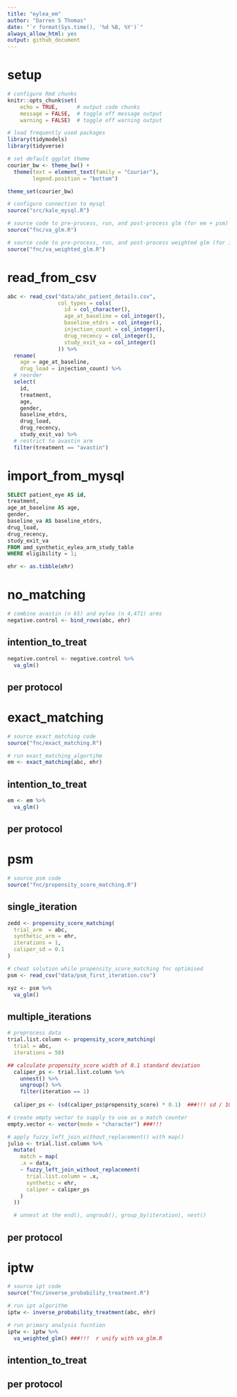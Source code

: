 ```yaml
---
title: "eylea_em"
author: "Darren S Thomas"
date: "`r format(Sys.time(), '%d %B, %Y')`"
always_allow_html: yes
output: github_document
---
```

# setup

```r
# configure Rmd chunks
knitr::opts_chunk$set(
    echo = TRUE,      # output code chunks
    message = FALSE,  # toggle off message output 
    warning = FALSE)  # toggle off warning output

# load frequently used packages
library(tidymodels)
library(tidyverse)

# set default ggplot theme
courier_bw <- theme_bw() +
  theme(text = element_text(family = "Courier"),
        legend.position = "bottom")

theme_set(courier_bw)

# configure connection to mysql
source("src/kale_mysql.R")

# source code to pre-process, run, and post-process glm (for em + psm)
source("fnc/va_glm.R")

# source code to pre-process, run, and post-process weighted glm (for ipwt)
source("fnc/va_weighted_glm.R")
```

# read_from_csv

```r
abc <- read_csv("data/abc_patient_details.csv",
                col_types = cols(
                  id = col_character(),
                  age_at_baseline = col_integer(),
                  baseline_etdrs = col_integer(),
                  injection_count = col_integer(),
                  drug_recency = col_integer(),
                  study_exit_va = col_integer()
                )) %>% 
  rename(
    age = age_at_baseline,
    drug_load = injection_count) %>% 
  # reorder
  select(
    id,
    treatment, 
    age, 
    gender,
    baseline_etdrs,
    drug_load,
    drug_recency,
    study_exit_va) %>% 
  # restrict to avastin arm
  filter(treatment == "avastin")
```

# import_from_mysql

```sql
SELECT patient_eye AS id,
treatment,
age_at_baseline AS age,
gender,
baseline_va AS baseline_etdrs,
drug_load,
drug_recency,
study_exit_va
FROM amd_synthetic_eylea_arm_study_table
WHERE eligibility = 1;
```

```r
ehr <- as.tibble(ehr)
```

# no_matching

```r
# combine avastin (n 65) and eylea (n 4,471) arms
negative.control <- bind_rows(abc, ehr)
```

## intention_to_treat

```r
negative.control <- negative.control %>% 
  va_glm()
```

## per protocol

# exact_matching

```r
# source exact_matching code
source("fnc/exact_matching.R")
```

```r
# run exact_matching_algortihm
em <- exact_matching(abc, ehr)
```

## intention_to_treat

```r
em <- em %>% 
  va_glm()
```

## per protocol

# psm

```r
# source psm code
source("fnc/propensity_score_matching.R")
```

## single_iteration

```r
zedd <- propensity_score_matching(
  trial_arm  = abc,
  synthetic_arm = ehr,
  iterations = 1,
  caliper_sd = 0.1
)
```

```r
# cheat solution while propensity_score_matching fnc optimised
psm <- read_csv("data/psm_first_iteration.csv")
```

```r
xyz <- psm %>% 
  va_glm()
```


## multiple_iterations

```r
# preprocess data
trial.list.column <- propensity_score_matching(
  trial = abc, 
  iterations = 50)
```

```r
## calculate propensity_score width of 0.1 standard deviation
  caliper_ps <- trial.list.column %>% 
    unnest() %>% 
    ungroup() %>% 
    filter(iteration == 1)
  
  caliper_ps <- (sd(caliper_ps$propensity_score) * 0.1)  ###!!! sd / 10 == 0.1 SD?
```

```r
# create empty vector to supply to use as a match counter
empty.vector <- vector(mode = "character") ###!!!

# apply fuzzy_left_join_without_replacement() with map()
julio <- trial.list.column %>% 
  mutate(
    match = map( 
    .x = data,
    ~ fuzzy_left_join_without_replacement(
      trial.list.column = .x,
      synthetic = ehr,
      caliper = caliper_ps
    )
  ))
```

```r
  # unnest at the end(), ungroub(), group_by(iteration), nest()
```


## per protocol


# iptw

```r
# source ipt code
source("fnc/inverse_probability_treatment.R")
```


```r
# run ipt algorithm
iptw <- inverse_probability_treatment(abc, ehr)
```

```r
# run primary analysis fucntion
iptw <- iptw %>% 
  va_weighted_glm() ###!!!  r unify with va_glm.R
```

## intention_to_treat

## per protocol

